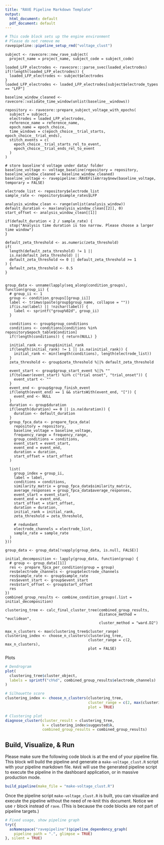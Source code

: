 ```yaml
---
title: "RAVE Pipeline Markdown Template"
output:
  html_document: default
  pdf_document: default
---
```


```r
# This code block sets up the engine environment
# Please do not remove me
ravepipeline::pipeline_setup_rmd("voltage_clust")
```

```rave
subject <- ravecore::new_rave_subject(
  project_name = project_name, subject_code = subject_code)
```

```rave
loaded_LFP_electrodes <- ravecore:::parse_svec(loaded_electrodes)
if(!length(loaded_LFP_electrodes)) {
  loaded_LFP_electrodes <- subject$electrodes
}
loaded_LFP_electrodes <- loaded_LFP_electrodes[subject$electrode_types == "LFP"]
```

```rave
baseline_window_cleaned <- ravecore::validate_time_window(unlist(baseline__windows))
```

```rave
repository <- ravecore::prepare_subject_voltage_with_epochs(
  subject = subject,
  electrodes = loaded_LFP_electrodes,
  reference_name = reference_name,
  epoch_name = epoch_choice,
  time_windows = c(epoch_choice__trial_starts, epoch_choice__trial_ends),
  stitch_events = c(
    epoch_choice__trial_starts_rel_to_event,
    epoch_choice__trial_ends_rel_to_event
  )
)
```


```rave
# store baseline'd voltage under data/ folder
baseline_voltage <- voltage_baseline(repository = repository, baseline_window_cleaned = baseline_window_cleaned)
baseline_voltage <- ravepipeline::RAVEFileArray$new(baseline_voltage, temporary = FALSE)
```


```rave
electrode_list <- repository$electrode_list
sample_rate <- repository$sample_rates$LFP

analysis_window_clean <- range(unlist(analysis_window))
default_duration <- max(analysis_window_clean[[2]], 0)
start_offset <- analysis_window_clean[[1]]

if(default_duration < 2 / sample_rate) {
  stop("Analysis time duration is too narrow. Please choose a larger time window")
}

default_zeta_threshold <- as.numeric(zeta_threshold)
if(
  length(default_zeta_threshold) != 1 ||
  is.na(default_zeta_threshold) ||
  default_zeta_threshold <= 0 || default_zeta_threshold >= 1
) {
  default_zeta_threshold <- 0.5
}


group_data <- unname(lapply(seq_along(condition_groups), function(group_ii) {
  # group_ii <- 1
  group <- condition_groups[[group_ii]]
  label <- trimws(paste(group$group_name, collapse = ""))
  if(is.na(label) || !nzchar(label)) {
    label <- sprintf("group%02d", group_ii)
  }
  
  conditions <- group$group_conditions
  conditions <- conditions[conditions %in% repository$epoch_table$Condition]
  if(!length(conditions)) { return(NULL) }
  
  initial_rank <- group$initial_rank
  if(length(initial_rank) != 1 || is.na(initial_rank)) {
    initial_rank <- min(length(conditions), length(electrode_list))
  }
  zeta_threshold <- group$zeta_threshold %||% default_zeta_threshold
  
  event_start <- group$group_start_event %||% ""
  if(tolower(event_start) %in% c("trial onset", "trial_onset")) {
    event_start <- ""
  }
  event_end <- group$group_finish_event
  if(length(event_end) == 1 && startsWith(event_end, "[")) {
    event_end <- NULL
  }
  duration <- group$duration
  if(length(duration) == 0 || is.na(duration)) {
    duration <- default_duration
  }
  group_fpca_data <- prepare_fpca_data(
    repository = repository,
    baseline_voltage = baseline_voltage,
    frequency_range = frequency_range,
    group_conditions = conditions,
    event_start = event_start,
    event_end = event_end,
    duration = duration, 
    start_offset = start_offset
  )
  
  list(
    group_index = group_ii,
    label = label,
    conditions = conditions,
    similarity_matrix = group_fpca_data$similarity_matrix,
    average_responses = group_fpca_data$average_responses,
    event_start = event_start,
    event_end = event_end,
    start_offset = start_offset,
    duration = duration,
    initial_rank = initial_rank,
    zeta_threshold = zeta_threshold,
    
    # redundant
    electrode_channels = electrode_list,
    sample_rate = sample_rate
  )
}))

group_data <- group_data[!vapply(group_data, is.null, FALSE)]
```


```rave
initial_decomposition <- lapply(group_data, function(group) {
  # group <- group_data[[1]]
  res <- prepare_fpca_per_condition(group = group)
  res$electrode_channels <- group$electrode_channels
  res$sample_rate <- group$sample_rate
  res$event_start <- group$event_start
  res$start_offset <- group$start_offset
  res
})
combined_group_results <- combine_condition_groups(.list = initial_decomposition)
```


```rave
clustering_tree <- calc_final_cluster_tree(combined_group_results,
                                           distance_method = "euclidean",
                                           cluster_method = "ward.D2")
```

```rave
max_n_clusters <- max(clustering_tree$cluster_range)
clustering_index <- choose_n_clusters(clustering_tree,
                                      cluster_range = c(2, max_n_clusters),
                                      plot = FALSE)

```

Plots

```r
# Dendrogram
plot(
  clustering_tree$cluster_object,
  labels = sprintf("ch%d", combined_group_results$electrode_channels)
)

# Silhouette score
clustering_index <- choose_n_clusters(clustering_tree,
                                      cluster_range = c(2, max(clustering_tree$cluster_range)),
                                      plot = TRUE)

# Clustering plot
diagnose_cluster(cluster_result = clustering_tree,
                 k = clustering_index$suggested$k,
                 combined_group_results = combined_group_results)
```


## Build, Visualize, & Run

Please make sure the following code block is at the end of your pipeline file. This block will build the pipeline and generate a `make-voltage_clust.R` script with your pipeline markdown file. `RAVE` will use the generated pipeline script to execute the pipeline in the dashboard application, or in massive production mode.

```r
build_pipeline(make_file = "make-voltage_clust.R")
```


Once the pipeline script `make-voltage_clust.R` is built, you can visualize and execute the pipeline without the need of re-knit this document. Notice we use `r` block instead of `rave`. (This is because the code blocks are not part of pipeline targets.)

```r
# Fixed usage, show pipeline graph
try({
  asNamespace("ravepipeline")$pipeline_dependency_graph(
    pipeline_path = ".", glimpse = TRUE)
}, silent = TRUE)
```



